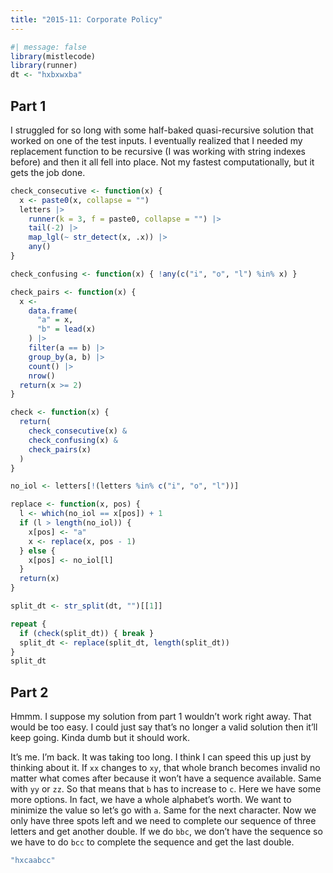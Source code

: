 ```yaml
---
title: "2015-11: Corporate Policy"
---
```


```r
#| message: false
library(mistlecode)
library(runner)
dt <- "hxbxwxba"
```

## Part 1

I struggled for so long with some half-baked quasi-recursive solution that worked on one of the test inputs. I eventually realized that I needed my replacement function to be recursive (I was working with string indexes before) and then it all fell into place. Not my fastest computationally, but it gets the job done.

```r
check_consecutive <- function(x) {
  x <- paste0(x, collapse = "")
  letters |>
    runner(k = 3, f = paste0, collapse = "") |>
    tail(-2) |>
    map_lgl(~ str_detect(x, .x)) |>
    any()
}

check_confusing <- function(x) { !any(c("i", "o", "l") %in% x) }

check_pairs <- function(x) {
  x <- 
    data.frame(
      "a" = x,
      "b" = lead(x)
    ) |>
    filter(a == b) |>
    group_by(a, b) |>
    count() |>
    nrow()
  return(x >= 2)
}

check <- function(x) {
  return(
    check_consecutive(x) & 
    check_confusing(x) &
    check_pairs(x)
  )
}

no_iol <- letters[!(letters %in% c("i", "o", "l"))]

replace <- function(x, pos) {
  l <- which(no_iol == x[pos]) + 1
  if (l > length(no_iol)) {
    x[pos] <- "a"
    x <- replace(x, pos - 1)
  } else {
    x[pos] <- no_iol[l]
  }
  return(x)
}

split_dt <- str_split(dt, "")[[1]]

repeat {
  if (check(split_dt)) { break }
  split_dt <- replace(split_dt, length(split_dt))
}
split_dt
```

## Part 2

Hmmm. I suppose my solution from part 1 wouldn't work right away. That would be too easy. I could just say that's no longer a valid solution then it'll keep going. Kinda dumb but it should work. 

It's me. I'm back. It was taking too long. I think I can speed this up just by thinking about it. If `xx` changes to `xy`, that whole branch becomes invalid no matter what comes after because it won't have a sequence available. Same with `yy` or `zz`. So that means that `b` has to increase to `c`. Here we have some more options. In fact, we have a whole alphabet's worth. We want to minimize the value so let's go with `a`. Same for the next character. Now we only have three spots left and we need to complete our sequence of three letters and get another double. If we do `bbc`, we don't have the sequence so we have to do `bcc` to complete the sequence and get the last double.

```r
"hxcaabcc"
```
